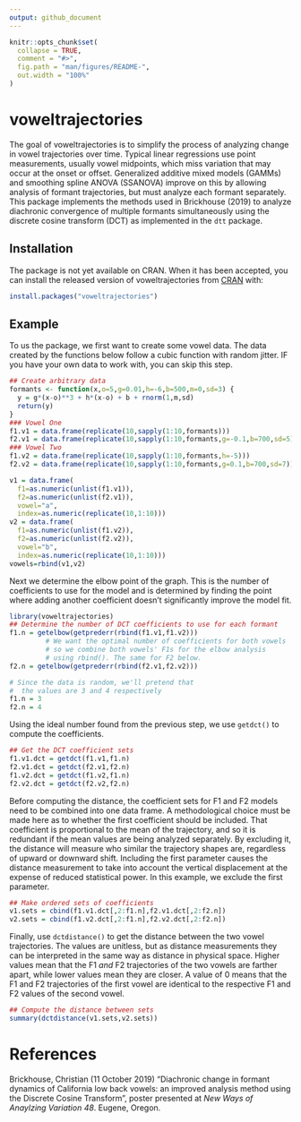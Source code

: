 ```yaml
---
output: github_document
---
```


<!-- README.md is generated from README.Rmd. Please edit that file -->

```r
knitr::opts_chunk$set(
  collapse = TRUE,
  comment = "#>",
  fig.path = "man/figures/README-",
  out.width = "100%"
)
```

# voweltrajectories

<!-- badges: start -->
<!-- badges: end -->

The goal of voweltrajectories is to simplify the process of analyzing change in vowel trajectories over time. Typical linear regressions use point measurements, usually vowel midpoints, which miss variation that may occur at the onset or offset. Generalized additive mixed models (GAMMs) and smoothing spline ANOVA (SSANOVA) improve on this by allowing analysis of formant trajectories, but must analyze each formant separately. This package implements the methods used in Brickhouse (2019) to analyze diachronic convergence of multiple formants simultaneously using the discrete cosine transform (DCT) as implemented in the `dtt` package.

## Installation

The package is not yet available on CRAN. When it has been accepted, you can install the released version of voweltrajectories from [CRAN](https://CRAN.R-project.org) with:

``` r
install.packages("voweltrajectories")
```

## Example

To us the package, we first want to create some vowel data. The data created by the functions below follow a cubic function with random jitter. IF you have your own data to work with, you can skip this step.
```r
## Create arbitrary data
formants <- function(x,o=5,g=0.01,h=-6,b=500,m=0,sd=3) {
  y = g*(x-o)**3 + h*(x-o) + b + rnorm(1,m,sd)
  return(y)
}
### Vowel One
f1.v1 = data.frame(replicate(10,sapply(1:10,formants)))
f2.v1 = data.frame(replicate(10,sapply(1:10,formants,g=-0.1,b=700,sd=5)))
### Vowel Two
f1.v2 = data.frame(replicate(10,sapply(1:10,formants,h=-5)))
f2.v2 = data.frame(replicate(10,sapply(1:10,formants,g=0.1,b=700,sd=7)))

v1 = data.frame(
  f1=as.numeric(unlist(f1.v1)),
  f2=as.numeric(unlist(f2.v1)),
  vowel="a",
  index=as.numeric(replicate(10,1:10)))
v2 = data.frame(
  f1=as.numeric(unlist(f1.v2)),
  f2=as.numeric(unlist(f2.v2)),
  vowel="b",
  index=as.numeric(replicate(10,1:10)))
vowels=rbind(v1,v2)
```

Next we determine the elbow point of the graph. This is the number of coefficients to use for the model and is determined by finding the point where adding another coefficient doesn't significantly improve the model fit. 
```r
library(voweltrajectories)
## Determine the number of DCT coefficients to use for each formant
f1.n = getelbow(getprederr(rbind(f1.v1,f1.v2)))
         # We want the optimal number of coefficients for both vowels
         # so we combine both vowels' F1s for the elbow analysis
         # using rbind(). The same for F2 below.
f2.n = getelbow(getprederr(rbind(f2.v1,f2.v2)))

# Since the data is random, we'll pretend that
#  the values are 3 and 4 respectively
f1.n = 3
f2.n = 4
```

Using the ideal number found from the previous step, we use `getdct()` to compute the coefficients.
```r
## Get the DCT coefficient sets
f1.v1.dct = getdct(f1.v1,f1.n)
f2.v1.dct = getdct(f2.v1,f2.n)
f1.v2.dct = getdct(f1.v2,f1.n)
f2.v2.dct = getdct(f2.v2,f2.n)
```

Before computing the distance, the coefficient sets for F1 and F2 models need to be combined into one data frame. A methodological choice must be made here as to whether the first coefficient should be included. That coefficient is proportional to the mean of the trajectory, and so it is redundant if the mean values are being analyzed separately. By excluding it, the distance will measure who similar the trajectory shapes are, regardless of upward or downward shift. Including the first parameter causes the distance measurement to take into account the vertical displacement at the expense of reduced statistical power. In this example, we exclude the first parameter.
```r
## Make ordered sets of coefficients
v1.sets = cbind(f1.v1.dct[,2:f1.n],f2.v1.dct[,2:f2.n])
v2.sets = cbind(f1.v2.dct[,2:f1.n],f2.v2.dct[,2:f2.n])
```

Finally, use `dctdistance()` to get the distance between the two vowel trajectories. The values are unitless, but as distance measurements they can be interpreted in the same way as distance in physical space. Higher values mean that the F1 *and* F2 trajectories of the two vowels are farther apart, while lower values mean they are closer. A value of 0 means that the F1 and F2 trajectories of the first vowel are identical to the respective F1 and F2 values of the second vowel.
```r
## Compute the distance between sets
summary(dctdistance(v1.sets,v2.sets))
```

# References
Brickhouse, Christian (11 October 2019) "Diachronic change in formant dynamics of California low back vowels: an improved analysis method using the Discrete Cosine Transform", poster presented at *New Ways of Anaylzing Variation 48*. Eugene, Oregon.